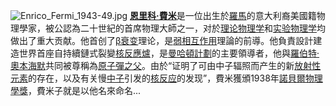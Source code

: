 [[File:Enrico_Fermi_1943-49.jpg|right]]
'''[[恩里科·費米|恩里科·費米]]'''是一位出生於[[羅馬|羅馬]]的意大利裔美國籍物理學家，被公認為二十世紀的首席物理大師之一，对於[[理论物理学|理论物理学]]和[[实验物理学|实验物理学]]均做出了重大贡献。他首创了[[β衰变|β衰变]]理论，是[[弱相互作用|弱相互作用]]理論的前導。他負責設計建造世界首座自持續鏈式裂變[[核反應爐|核反應爐]]，是[[曼哈頓計劃|曼哈頓計劃]]的主要領導者，他與[[羅伯特·奧本海默|羅伯特·奧本海默]]共同被尊稱為[[原子彈之父|原子彈之父]]。由於“证明了可由中子辐照而产生的新[[放射性元素|放射性元素]]的存在，以及有关慢[[中子|中子]]引发的[[核反应|核反应]]的发现”，費米獲頒1938年[[諾貝爾物理學獎|諾貝爾物理學獎]]，費米子就是以他名來命名...